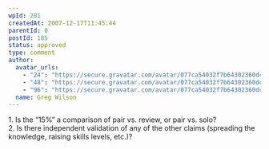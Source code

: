 ```yaml
---
wpId: 201
createdAt: 2007-12-17T11:45:44
parentId: 0
postId: 185
status: approved
type: comment
author:
  avatar_urls:
    - "24": "https://secure.gravatar.com/avatar/077ca54032f7b64302360dc616790e9a?s=24&d=mm&r=g"
    - "48": "https://secure.gravatar.com/avatar/077ca54032f7b64302360dc616790e9a?s=48&d=mm&r=g"
    - "96": "https://secure.gravatar.com/avatar/077ca54032f7b64302360dc616790e9a?s=96&d=mm&r=g"
  name: Greg Wilson
---
```


1\. Is the “15%” a comparison of pair vs. review, or pair vs. solo?  
2\. Is there independent validation of any of the other claims (spreading the knowledge, raising skills levels, etc.)?